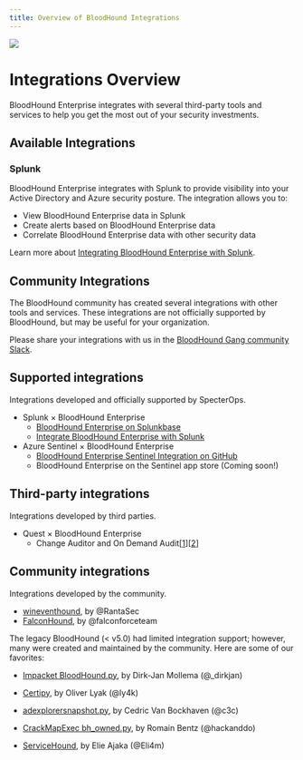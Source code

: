 ---
title: Overview of BloodHound Integrations
---

<img src="/assets/community-edition-pill-tag.svg"/> 

# Integrations Overview

BloodHound Enterprise integrates with several third-party tools and services to help you get the most out of your security investments.

## Available Integrations

### Splunk

BloodHound Enterprise integrates with Splunk to provide visibility into your Active Directory and Azure security posture. The integration allows you to:

- View BloodHound Enterprise data in Splunk
- Create alerts based on BloodHound Enterprise data
- Correlate BloodHound Enterprise data with other security data

Learn more about [Integrating BloodHound Enterprise with Splunk](/integrations/integrations/splunk).

## Community Integrations

The BloodHound community has created several integrations with other tools and services. These integrations are not officially supported by BloodHound, but may be useful for your organization.

Please share your integrations with us in the [BloodHound Gang community Slack](https://support.bloodhoundenterprise.io/hc/en-us/articles/16730536907547).

## Supported integrations

Integrations developed and officially supported by SpecterOps.

- Splunk × BloodHound Enterprise
   - [BloodHound Enterprise on Splunkbase](https://splunkbase.splunk.com/app/6609)
   - [Integrate BloodHound Enterprise with Splunk](/integrations/integrations/splunk)
- Azure Sentinel × BloodHound Enterprise
   - [BloodHound Enterprise Sentinel Integration on GitHub](https://github.com/Azure/Azure-Sentinel/tree/master/Solutions/BloodHound%20Enterprise)
   - BloodHound Enterprise on the Sentinel app store (Coming soon!)

## Third-party integrations

Integrations developed by third parties.

- Quest × BloodHound Enterprise
   - Change Auditor and On Demand Audit[[1](https://www.quest.com/video/on-demand-audit-now-supports-bloodhound-enterprise/)][[2](https://www.quest.com/video/secure-active-directory-with-bloodhound-enterprise-on-demand-audit/)]

## Community integrations

Integrations developed by the community.

- [wineventhound](https://medium.com/@RantaSec/bloodhound-for-blue-teams-windows-event-id-4624-a259c76ee09e), by @RantaSec
- [FalconHound](https://github.com/FalconForceTeam/FalconHound), by @falconforceteam

The legacy BloodHound (< v5.0) had limited integration support; however, many were created and maintained by the community. Here are some of our favorites:

- [Impacket BloodHound.py](https://github.com/dirkjanm/BloodHound.py), by Dirk-Jan Mollema (@_dirkjan)

- [Certipy](https://github.com/ly4k/Certipy), by Oliver Lyak (@ly4k)

- [adexplorersnapshot.py](https://github.com/c3c/ADExplorerSnapshot.py), by Cedric Van Bockhaven (@c3c)

- [CrackMapExec bh_owned.py](https://github.com/byt3bl33d3r/CrackMapExec), by Romain Bentz (@hackanddo)

- [ServiceHound](https://github.com/Eli4m/ServiceHound), by Elie Ajaka (@Eli4m)
